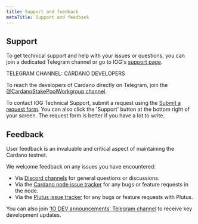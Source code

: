 ```yaml
---
title: Support and feedback
metaTitle: Support and feedback
---
```


## Support

To get technical support and help with your issues or questions, you can join a dedicated Telegram channel or go to IOG's [support page](https://iohk.zendesk.com/hc/en-us/categories/900000102203-Shelley-Testnet).

TELEGRAM CHANNEL: CARDANO DEVELOPERS

To reach the developers of Cardano directly on Telegram, join the  [@CardanoStakePoolWorkgroup channel](https://t.me/CardanoStakePoolWorkgroup).

To contact IOG Technical Support, submit a request using the [Submit a request form](https://iohk.zendesk.com/hc/en-us/requests/new). You can also click the 'Support' button at the bottom right of your screen. The request form is better if you have a lot to write.

## Feedback

User feedback is an invaluable and critical aspect of maintaining the Cardano testnet. 

We welcome feedback on any issues you have encountered:

-   Via [Discord channels](https://discord.com/channels/826816523368005654/826816523964383263) for general questions or discussions.
-   Via the [Cardano node issue tracker](https://github.com/input-output-hk/cardano-node/issues) for any bugs or feature requests in the node. 
-   Via the [Plutus issue tracker](https://github.com/input-output-hk/plutus/issues) for any bugs or feature requests with Plutus.

You can also join  ['IO DEV announcements' Telegram channel](https://t.me/IOdevannouncements) to receive key development updates.


